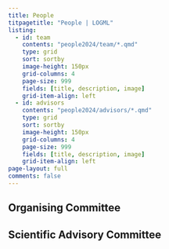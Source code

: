 ```yaml
---
title: People
titpagetitle: "People | LOGML"
listing:
  - id: team
    contents: "people2024/team/*.qmd"
    type: grid
    sort: sortby
    image-height: 150px
    grid-columns: 4
    page-size: 999
    fields: [title, description, image]
    grid-item-align: left
  - id: advisors
    contents: "people2024/advisors/*.qmd"
    type: grid
    sort: sortby
    image-height: 150px
    grid-columns: 4
    page-size: 999
    fields: [title, description, image]
    grid-item-align: left
page-layout: full
comments: false
---
```



## Organising Committee

:::{#team}
:::


## Scientific Advisory Committee

:::{#advisors}
:::
